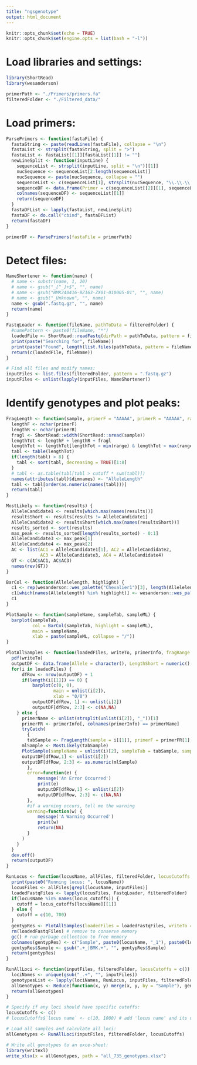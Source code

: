 ```yaml
---
title: "ngsgenotype"
output: html_document
---
```


```r
knitr::opts_chunk$set(echo = TRUE)
knitr::opts_chunk$set(engine.opts = list(bash = "-l"))
```

# Load libraries and settings:
```r
library(ShortRead)
library(wesanderson)

primerPath <- "./Primers/primers.fa"
filteredFolder <- "./Filtered_data/"
```

# Load primers:
```r
ParsePrimers <- function(fastaFile) {
  fastaString <- paste(readLines(fastaFile), collapse = "\n")
  fastaList <- strsplit(fastaString, split = ">")
  fastaList <- fastaList[[1]][fastaList[[1]] != ""]
  newLineSplit <- function(inputLine) {
    sequenceList <- strsplit(inputLine, split = "\n")[[1]]
    nucSequence <- sequenceList[2:length(sequenceList)]
    nucSequence <- paste(nucSequence, collapse = "")
    sequenceList <- c(sequenceList[1], strsplit(nucSequence, "\\.\\.\\."))
    sequenceDF <- data.frame(Primer = c(sequenceList[[2]][1], sequenceList[[2]][2]))
    colnames(sequenceDF) <- sequenceList[[1]]
    return(sequenceDF)
  }
  fastaDFList <- lapply(fastaList, newLineSplit)
  fastaDF <- do.call("cbind", fastaDFList)
  return(fastaDF)
}

primerDF <- ParsePrimers(fastaFile = primerPath)
```

# Detect files:
```r
NameShortener <- function(name) {
  # name <- substr(name, 1, 20)
  # name <- gsub("_[^_]+$", "", name)
  # name <- gsub("BMK240416-BZ163-ZX01-010005-01", "", name)
  # name <- gsub("_Unknown", "", name)
  name <- gsub(".fastq.gz", "", name)
  return(name)
}

FastqLoader <- function(fileName, pathToData = filteredFolder) {
  #namePattern <- paste0(fileName, "*")
  loadedFile <- ShortRead::readFastq(dirPath = pathToData, pattern = fileName)
  print(paste("Searching for", fileName))
  print(paste("Found", length(list.files(pathToData, pattern = fileName)), "files."))
  return(c(loadedFile, fileName))
}

# Find all files and modify names:
inputFiles <- list.files(filteredFolder, pattern = ".fastq.gz")
inputFiles <- unlist(lapply(inputFiles, NameShortener))
```

# Identify genotypes and plot peaks:
```r
FragLength <- function(sample, primerF = "AAAAA", primerR = "AAAAA", range = 0:1000) {
  lengthF <- nchar(primerF)
  lengthR <- nchar(primerR)
  fragl <- ShortRead::width(ShortRead::sread(sample))
  lengthTot <- lengthF + lengthR + fragl
  lengthTot <- lengthTot[lengthTot > min(range) & lengthTot < max(range)]
  tabl <- table(lengthTot)
  if(length(tabl) > 8) {
    tabl <- sort(tabl, decreasing = TRUE)[1:8]
  }
  # tabl <- as.table(tabl[tabl > cutoff * sum(tabl)])
  names(attributes(tabl)$dimnames) <- "AlleleLength"
  tabl <- tabl[order(as.numeric(names(tabl)))]
  return(tabl)
}

MostLikely <- function(results) {
  AlleleCandidate1 <- results[which.max(names(results))]
  resultsShort <- results[results != AlleleCandidate1]
  AlleleCandidate2 <- resultsShort[which.max(names(resultsShort))]
  results_sorted <- sort(results)
  max_peak <- results_sorted[length(results_sorted) - 0:1]
  AlleleCandidate3 <- max_peak[1]
  AlleleCandidate4 <- max_peak[2]
  AC <- list(AC1 = AlleleCandidate1[1], AC2 = AlleleCandidate2, 
             AC3 = AlleleCandidate3, AC4 = AlleleCandidate4)
  GT <- c(AC$AC1, AC$AC3)
  names(rev(GT))
}

BarCol <- function(Allelelength, highlight) {
  c1 <- rep(wesanderson::wes_palette("Chevalier1")[3], length(Allelelength))
  c1[which(names(Allelelength) %in% highlight)] <- wesanderson::wes_palette("Chevalier1")[2]
  c1
}

PlotSample <- function(sampleName, sampleTab, sampleML) {
  barplot(sampleTab,
          col = BarCol(sampleTab, highlight = sampleML),
          main = sampleName,
          xlab = paste(sampleML, collapse = "/"))
}

PlotAllSamples <- function(loadedFiles, writeTo, primerInfo, fragRange = 0:1000) {
  pdf(writeTo)
  outputDF <- data.frame(Allele = character(), LengthShort = numeric(), LengthLong = numeric())
  for(i in loadedFiles) {
      dfRow <- nrow(outputDF) + 1
      if(length(i[[1]]) == 0) {
          barplot(c(0, 0),
                  main = unlist(i[2]),
                  xlab = "0/0")
          outputDF[dfRow, 1] <- unlist(i[2])
          outputDF[dfRow, 2:3] <- c(NA,NA)
    } else {
      primerName <- unlist(strsplit(unlist(i[2]), "_"))[1]
      primerFR <- primerInfo[, colnames(primerInfo) == primerName]
      tryCatch(
        {
        tabSample <- FragLength(sample = i[[1]], primerF = primerFR[1], primerR = primerFR[2], range = fragRange)
      mlSample <- MostLikely(tabSample)
      PlotSample(sampleName = unlist(i)[2], sampleTab = tabSample, sampleML = mlSample)
      outputDF[dfRow,1] <- unlist(i[2])
      outputDF[dfRow, 2:3] <- as.numeric(mlSample)
        },
        error=function(e) {
            message('An Error Occurred')
            print(e)
            outputDF[dfRow,1] <- unlist(i[2])
            outputDF[dfRow, 2:3] <- c(NA,NA)
        },
        #if a warning occurs, tell me the warning
        warning=function(w) {
            message('A Warning Occurred')
            print(w)
            return(NA)
        }
      )
    }
  }
  dev.off()
  return(outputDF)
}

RunLocus <- function(locusName, allFiles, filteredFolder, locusCutoffs = c()) {
  print(paste0("Running locus: ", locusName))
  locusFiles <- allFiles[grepl(locusName, inputFiles)]
  loadedFastqFiles <- lapply(locusFiles, FastqLoader, filteredFolder)
  if(locusName %in% names(locus_cutoffs)) {
    cutoff = locus_cutoffs[locusName][[1]]
  } else {
    cutoff = c(10, 700)
  }
  gentypRes <- PlotAllSamples(loadedFiles = loadedFastqFiles, writeTo = paste0("Plots/", locusName, ".pdf"), primerInfo = primerDF, fragRange = cutoff)
  rm(loadedFastqFiles) # remove to conserve memory
  gc() # run garbage collection to free memory
  colnames(gentypRes) <- c("Sample", paste0(locusName, "_1"), paste0(locusName, "_2"))
  gentypRes$Sample <- gsub(".+_|BMK.+", "", gentypRes$Sample)
  return(gentypRes)
}

RunAllLoci <- function(inputFiles, filteredFolder, locusCutoffs = c()) {
  lociNames <- unique(gsub("_.+", "", inputFiles))
  genotypesList <- lapply(lociNames, RunLocus, inputFiles, filteredFolder, locusCutoffs)
  allGenotypes <- Reduce(function(x, y) merge(x, y, by = "Sample"), genotypesList)
  return(allGenotypes)
}

# Specify if any loci should have specific cutoffs:
locusCutoffs <- c()
# locusCutoffs$`locus name` <- c(10, 1000) # add 'locus name' and its designated cutoffs

# Load all samples and calculate all loci:
allGenotypes <- RunAllLoci(inputFiles, filteredFolder, locusCutoffs)

# Write all genotypes to an exce-sheet:
library(writexl)
write_xlsx(x = allGenotypes, path = "all_735_genotypes.xlsx")
```
